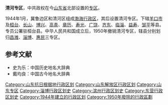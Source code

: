 '''清河专区'''，中共政权在今[[山东省|山东省]]北部设置的[[专区|专区]]。

1944年1月，冀鲁边区和清河区组成[[渤海行政区|渤海行政区]]，其后设置清河专区。下辖[[羊口市|羊口市]]及[[桓台县|桓台]]、[[长山县_(隋朝)|长山]]、[[博兴县|博兴]]、[[高青县|高青]]、[[章历县|章历]]、[[寿光县|寿光]]、[[广饶县|广饶]]、[[齊東縣|齐东]]、[[临淄县|临淄]]、[[益寿县|益寿]]、[[邹平县|邹平]]等县。专员公署驻桓台县。中华人民共和国成立后，1950年撤销清河专区，辖县分别划归[[昌潍专区|昌潍]]、[[淄博专区|淄博]]、[[惠民专区|惠民]]三专区。 
 
==参考文献==
*史为乐：中国历史地名大辞典
*戴均良：中国古今地名大辞典

{{山东行政区划小作品}}
[[Category:山东抗日根据地行政区划|Category:山东抗日根据地行政区划]]
[[Category:山东解放区行政区划|Category:山东解放区行政区划]]
[[Category:山东专区|Category:山东专区]]
[[Category:淄博行政区划史|Category:淄博行政区划史]]
[[Category:滨州行政区划史|Category:滨州行政区划史]]
[[Category:东营行政区划史|Category:东营行政区划史]]
[[Category:1944年建立的行政区划|Category:1944年建立的行政区划]]
[[Category:1950年廢除的行政區劃|Category:1950年廢除的行政區劃]]